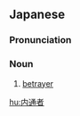 ==Japanese==
{{ja-kanjitab|ない|つう|しゃ|yomi=on}}

===Pronunciation===
{{ja-pron|ないつうしゃ|y=on}}

===Noun===
{{ja-noun|ないつうしゃ}}

# [[betrayer]]

[[hu:内通者]]